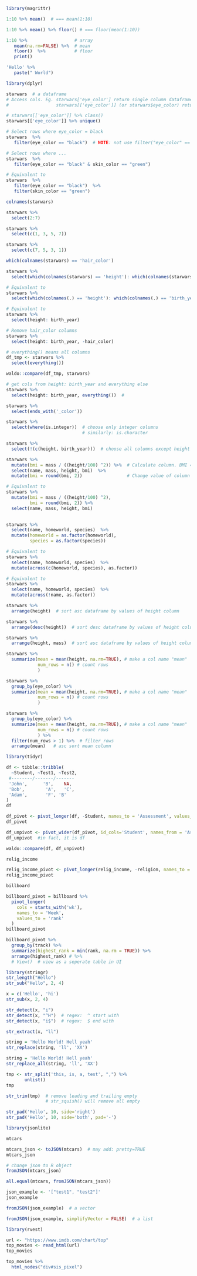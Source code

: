 <!-- List of content
  Pipe operator: %>%
  filter    -> selecting rows
  select    -> selecting cols
  mutate    -> add/change cols
  arrange   -> order rows
  summarize -> make summary
  group_by
  data pivoting: tydyr lib: pivot_longer (it is pivot in some languages) 
                            pivot_wider  (it is un-pivot sin some languages)
  string manipulation: stringr lib
  Json parsing: jsonlite lib: toJSON() and fromJSON()
  Web scraping: rvest lib
-->

<!-- 1. Pipe operator -->
```r
library(magrittr)
```
```r
1:10 %>% mean()  # === mean(1:10)
```
```r
1:10 %>% mean() %>% floor() # === floor(mean(1:10))
```
```r
1:10 %>%                  # array
   mean(na.rm=FALSE) %>%  # mean
   floor()  %>%           # floor
   print()
```
```r
'Hello' %>%
   paste(" World")
```
<!-- 2. filter 
   
-->
```r
library(dplyr)
```
```r
starwars  # a dataframe
# Access cols. Eg. starwars['eye_color'] return single column dataframe
#                  starwars[['eye_color']] (or starwars$eye_color) return a vector 
```
```r
# starwars[['eye_color']] %>% class()
starwars[['eye_color']] %>% unique()
```
```r
# Select rows where eye_color = black
starwars  %>% 
   filter(eye_color == "black")  # NOTE: not use filter("eye_color" == "black") 
```
```r
# Select rows where ...
starwars  %>% 
   filter(eye_color == "black" & skin_color == "green") 

# Equivalent to
starwars  %>% 
   filter(eye_color == "black")  %>% 
   filter(skin_color == "green")
```
<!-- 3. select: selecting cols 
Helper functions: starts_with(), ends_with(), contains(), where()
-->
```r
colnames(starwars)
```
```r
starwars %>%
  select(2:7)

```

```r
starwars %>%
  select(c(1, 3, 5, 7))

starwars %>%
  select(c(7, 5, 3, 1))
```
```r
which(colnames(starwars) == 'hair_color')
```
```r
starwars %>%
  select(which(colnames(starwars) == 'height'): which(colnames(starwars) == 'birth_year'))

# Equivalent to
starwars %>%
  select(which(colnames(.) == 'height'): which(colnames(.) == 'birth_year'))

# Equivalent to
starwars %>%
  select(height: birth_year)

# Remove hair_color columns
starwars %>%
  select(height: birth_year, -hair_color)
```
```r
# everything() means all columns
df_tmp <- starwars %>%
  select(everything())

waldo::compare(df_tmp, starwars)
```
```r
# get cols from height: birth_year and everything else
starwars %>%
  select(height: birth_year, everything())  # 
```
```r
starwars %>%
  select(ends_with('_color')) 
```

```r
starwars %>%
  select(where(is.integer))  # choose only integer columns
                             # similarly: is.character
```
```r
starwars %>%
  select(!(c(height, birth_year)))  # choose all columns except height and birth_year
```
<!-- 4. Mutate: To add/change columns -->
```r
starwars %>%
  mutate(bmi = mass / ((height/100) ^2)) %>%  # Calculate column. BMI = mass/height [kg/m2]
  select(name, mass, height, bmi)  %>% 
  mutate(bmi = round(bmi, 2))                 # Change value of column

# Equivalent to
starwars %>%
  mutate(bmi = mass / ((height/100) ^2),
         bmi = round(bmi, 2)) %>% 
  select(name, mass, height, bmi) 
 
```
```r
starwars %>%
  select(name, homeworld, species)  %>%
  mutate(homeworld = as.factor(homeworld),
         species = as.factor(species))

# Equivalent to
starwars %>%
  select(name, homeworld, species)  %>%
  mutate(across(c(homeworld, species), as.factor))

# Equivalent to
starwars %>%
  select(name, homeworld, species)  %>%
  mutate(across(!name, as.factor))
```
<!-- 5. arrange -->

```r
starwars %>%
  arrange(height)  # sort asc dataframe by values of height column

starwars %>%
  arrange(desc(height))  # sort desc dataframe by values of height column

starwars %>%
  arrange(height, mass)  # sort asc dataframe by values of height column and then mass column
```  
<!-- 6. summarize -->
```r
starwars %>%  
  summarize(mean = mean(height, na.rm=TRUE), # make a col name "mean"
            num_rows = n() # count rows
            )
```
```r
starwars %>%  
  group_by(eye_color) %>%  
  summarize(mean = mean(height, na.rm=TRUE), # make a col name "mean"
            num_rows = n() # count rows
            )
```
```r
starwars %>%  
  group_by(eye_color) %>%  
  summarize(mean = mean(height, na.rm=TRUE), # make a col name "mean"
            num_rows = n() # count rows
            ) %>%  
  filter(num_rows > 1) %>%  # filter rows
  arrange(mean)   # asc sort mean column
```
<!-- 6. Pivot table: (change columns to rows) -->
```r
library(tidyr)

df <- tibble::tribble(
  ~Student, ~Test1, ~Test2,
 #--------/-------/-------
 'John',      'B',    NA,
 'Bob',        'A',   'C',
 'Adam',       'F', 'B'
)
df
```
```r
df_pivot <- pivot_longer(df, -Student, names_to = 'Assessment', values_to = 'Grade')
df_pivot
```
```r
df_unpivot <- pivot_wider(df_pivot, id_cols='Student', names_from = 'Assessment', values_from = 'Grade')
df_unpivot  #in fact, it is df
```
```r
waldo::compare(df, df_unpivot)
```
```r
relig_income
```
```r
relig_income_pivot <- pivot_longer(relig_income, -religion, names_to = 'income', values_to = 'count')
relig_income_pivot
```
```r
billboard
```
```r
billboard_pivot = billboard %>%
  pivot_longer(
    cols = starts_with('wk'),
    names_to = 'Week',
    values_to = 'rank'
  )
billboard_pivot
```
```r
billboard_pivot %>%
  group_by(track) %>%
  summarize(highest_rank = min(rank, na.rm = TRUE)) %>%
  arrange(highest_rank) # %>%
  # View()  # view as a seperate table in UI
```
<!-- 7. String manipulation -->

```r
library(stringr)
str_length("Hello")
str_sub("Hello", 2, 4)

x = c('Hello', 'hi')
str_sub(x, 2, 4)
```
```r
str_detect(x, "i")
str_detect(x, "^H")  # regex:  ^ start with 
str_detect(x, "i$")  # regex:  $ end with 
```
```r
str_extract(x, "ll")
```
```r
string = 'Hello World! Hell yeah'
str_replace(string, 'll', 'XX')
```
```r
string = 'Hello World! Hell yeah'
str_replace_all(string, 'll', 'XX')
```
```r
tmp <- str_split('this, is, a, test', ",") %>%
       unlist()
tmp  
```
```r
str_trim(tmp)  # remove leading and trailing empty
               # str_squish() will remove all empty 
```
```r
str_pad('Hello', 10, side='right')  
str_pad('Hello', 10, side='both', pad='-')  
```
<!-- 8. Json -->
```r
library(jsonlite)
```
```r
mtcars
```
```r
mtcars_json <- toJSON(mtcars)  # may add: pretty=TRUE
mtcars_json
```
```r
# change json to R object
fromJSON(mtcars_json)
```
```r
all.equal(mtcars, fromJSON(mtcars_json))
```
```r
json_example <- '["test1", "test2"]'
json_example
```


```r
fromJSON(json_example)  # a vector
```
```r
fromJSON(json_example, simplifyVector = FALSE)  # a list
```
<!-- 9. Web scraping: Similar to beatifulsoup in Python -->
```r
library(rvest)
```
```r
url <- "https://www.imdb.com/chart/top"
top_movies <- read_html(url)
top_movies
```
```r
top_movies %>%
  html_nodes("div#sis_pixel")
```












